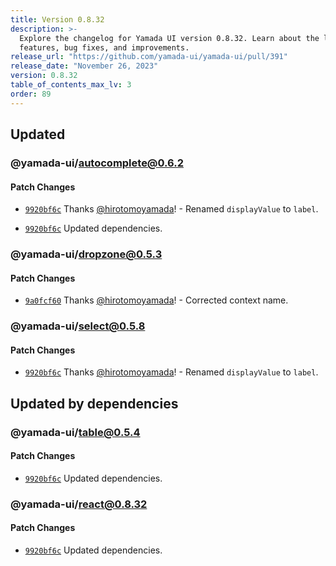 ```yaml
---
title: Version 0.8.32
description: >-
  Explore the changelog for Yamada UI version 0.8.32. Learn about the latest
  features, bug fixes, and improvements.
release_url: "https://github.com/yamada-ui/yamada-ui/pull/391"
release_date: "November 26, 2023"
version: 0.8.32
table_of_contents_max_lv: 3
order: 89
---
```


## Updated

### @yamada-ui/autocomplete@0.6.2

#### Patch Changes

- [`9920bf6c`](https://github.com/hirotomoyamada/yamada-ui/commit/9920bf6c47c79a2447fc83fe7343d16d8fd4774f) Thanks [@hirotomoyamada](https://github.com/hirotomoyamada)! - Renamed `displayValue` to `label`.

- [`9920bf6c`](https://github.com/hirotomoyamada/yamada-ui/commit/9920bf6c47c79a2447fc83fe7343d16d8fd4774f) Updated dependencies.

### @yamada-ui/dropzone@0.5.3

#### Patch Changes

- [`9a0fcf60`](https://github.com/hirotomoyamada/yamada-ui/commit/9a0fcf601a586afea45a99d0b43b705629ff1b4a) Thanks [@hirotomoyamada](https://github.com/hirotomoyamada)! - Corrected context name.

### @yamada-ui/select@0.5.8

#### Patch Changes

- [`9920bf6c`](https://github.com/hirotomoyamada/yamada-ui/commit/9920bf6c47c79a2447fc83fe7343d16d8fd4774f) Thanks [@hirotomoyamada](https://github.com/hirotomoyamada)! - Renamed `displayValue` to `label`.

## Updated by dependencies

### @yamada-ui/table@0.5.4

#### Patch Changes

- [`9920bf6c`](https://github.com/hirotomoyamada/yamada-ui/commit/9920bf6c47c79a2447fc83fe7343d16d8fd4774f) Updated dependencies.

### @yamada-ui/react@0.8.32

#### Patch Changes

- [`9920bf6c`](https://github.com/hirotomoyamada/yamada-ui/commit/9920bf6c47c79a2447fc83fe7343d16d8fd4774f) Updated dependencies.
